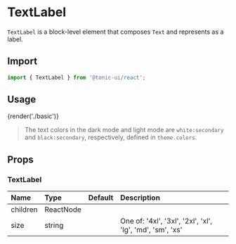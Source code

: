 # TextLabel

`TextLabel` is a block-level element that composes `Text` and represents as a label.

## Import

```js
import { TextLabel } from '@tonic-ui/react';
```

## Usage

{render('./basic')}

> The text colors in the dark mode and light mode are `white:secondary` and `black:secondary`, respectively, defined in `theme.colors`.

## Props

### TextLabel

| Name | Type | Default | Description |
| :--- | :--- | :------ | :---------- |
| children | ReactNode | | |
| size | string | | One of: '4xl', '3xl', '2xl', 'xl', 'lg', 'md', 'sm', 'xs' |

